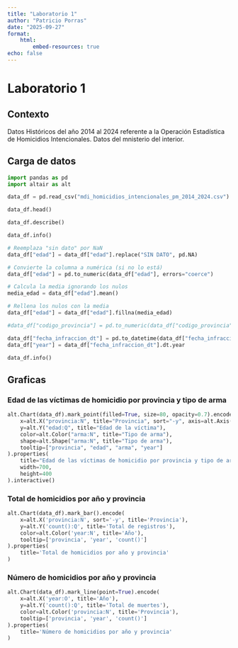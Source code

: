 ```yaml
---
title: "Laboratorio 1"
author: "Patricio Porras"
date: "2025-09-27"
format: 
    html: 
        embed-resources: true
echo: false
---
```


# Laboratorio 1

## Contexto

Datos Históricos del año 2014 al 2024 referente a la Operación Estadística de Homicidios Intencionales.
Datos del mnisterio del interior.

## Carga de datos

```python
import pandas as pd
import altair as alt
```

```python
data_df = pd.read_csv("mdi_homicidios_intencionales_pm_2014_2024.csv")
```

```python
data_df.head()
```

```python
data_df.describe()
```


```python
data_df.info()
```


```python
# Reemplaza "sin dato" por NaN
data_df["edad"] = data_df["edad"].replace("SIN DATO", pd.NA)

# Convierte la columna a numérica (si no lo está)
data_df["edad"] = pd.to_numeric(data_df["edad"], errors="coerce")

# Calcula la media ignorando los nulos
media_edad = data_df["edad"].mean()

# Rellena los nulos con la media
data_df["edad"] = data_df["edad"].fillna(media_edad)

#data_df["codigo_provincia"] = pd.to_numeric(data_df["codigo_provincia"], errors="0")
```

```python
data_df["fecha_infraccion_dt"] = pd.to_datetime(data_df["fecha_infraccion"], errors="coerce")
data_df["year"] = data_df["fecha_infraccion_dt"].dt.year
```

```python
data_df.info()

```

## Graficas

### Edad de las víctimas de homicidio por provincia y tipo de arma

```python
alt.Chart(data_df).mark_point(filled=True, size=80, opacity=0.7).encode(
    x=alt.X("provincia:N", title="Provincia", sort="-y", axis=alt.Axis(labelAngle=-45)),
    y=alt.Y("edad:Q", title="Edad de la víctima"),
    color=alt.Color("arma:N", title="Tipo de arma"),
    shape=alt.Shape("arma:N", title="Tipo de arma"),
    tooltip=["provincia", "edad", "arma", "year"]
).properties(
    title="Edad de las víctimas de homicidio por provincia y tipo de arma",
    width=700,
    height=400
).interactive()
```

### Total de homicidios por año y provincia

```python
alt.Chart(data_df).mark_bar().encode(
    x=alt.X('provincia:N', sort='-y', title='Provincia'),
    y=alt.Y('count():Q', title='Total de registros'),
    color=alt.Color('year:N', title='Año'),
    tooltip=['provincia', 'year', 'count()']
).properties(
    title='Total de homicidios por año y provincia'
)
```

### Número de homicidios por año y provincia

```python
alt.Chart(data_df).mark_line(point=True).encode(
    x=alt.X('year:O', title='Año'),
    y=alt.Y('count():Q', title='Total de muertes'),
    color=alt.Color('provincia:N', title='Provincia'),
    tooltip=['provincia', 'year', 'count()']
).properties(
    title='Número de homicidios por año y provincia'
)
```